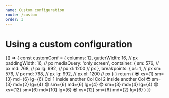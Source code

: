 ```yaml
---
name: Custom configuration
route: /custom
order: 3
---
```


# Using a custom configuration

<Playground>
{() => {
  const customConf = {
    columns: 12,
    gutterWidth: 16, // px
    paddingWidth: 16, // px
    mediaQuery: 'only screen',
    container: {
      sm: 576, // px
      md: 768, // px
      lg: 992, // px
      xl: 1200 // px
    },
    breakpoints: {
      xs: 1, // px
      sm: 576, // px
      md: 768, // px
      lg: 992, // px
      xl: 1200 // px
    }
  }
  return (
    <ThemeProvider theme={{awesomegrid: customConf}}>
      <Container>
        <Row>
          <Col debug xs={1} sm={3} md={6} lg={6}>
            <span role="img" aria-label="so cool">
              😎 xs={1} sm={3} md={6} lg={6}
            </span>
          </Col>
          <Col debug>
            <Col debug>Col 1 inside another Col</Col>
            <Col debug>Col 2 inside another Col</Col>
          </Col>
        </Row>
        <Row>
          <Col debug sm={3} md={2} lg={4}>
            <span role="img" aria-label="so cool">
              😎 sm={3} md={2} lg={4}
            </span>
          </Col>
          <Col debug sm={6} md={6} lg={4}>
            <span role="img" aria-label="so cool">
              😎 sm={6} md={6} lg={4}
            </span>
          </Col>
          <Col debug sm={3} md={4} lg={4}>
            <span role="img" aria-label="so cool">
              😎 sm={3} md={4} lg={4}
            </span>
          </Col>
        </Row>
        <Row>
          <Col debug xs={12} sm={6} md={10} lg={6}>
            <span role="img" aria-label="so cool">
              😎 xs={12} sm={6} md={10} lg={6}
            </span>
          </Col>
          <Col debug xs={12} sm={6} md={2} lg={6}>
            <span role="img" aria-label="so cool">
              😎 xs={12} sm={6} md={2} lg={6}
            </span>
          </Col>
        </Row>
      </Container>
    </ThemeProvider>
    )
  }}
</Playground>

    